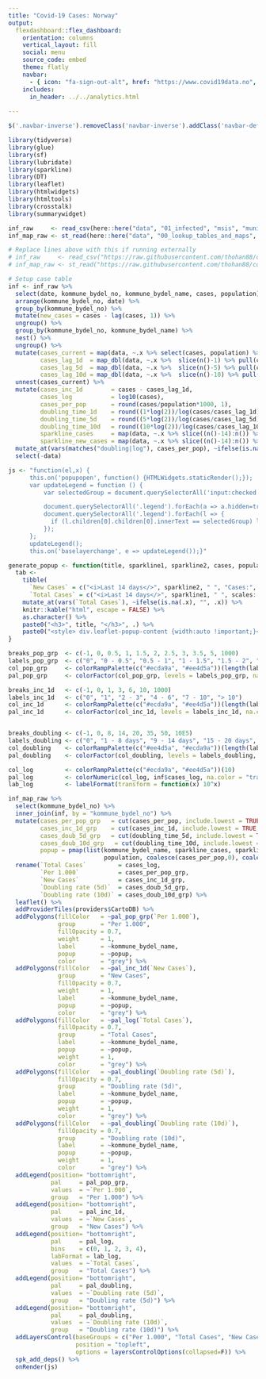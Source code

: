 ```yaml
---
title: "Covid-19 Cases: Norway"
output: 
  flexdashboard::flex_dashboard:
    orientation: columns
    vertical_layout: fill
    social: menu
    source_code: embed
    theme: flatly
    navbar:
      - { icon: "fa-sign-out-alt", href: "https://www.covid19data.no", align: left, title: "Back" }
    includes:
      in_header: ../../analytics.html
    
---
```


```js
$('.navbar-inverse').removeClass('navbar-inverse').addClass('navbar-default');
```

```r
library(tidyverse)
library(glue)
library(sf)
library(lubridate)
library(sparkline)
library(DT)
library(leaflet)
library(htmlwidgets)
library(htmltools)
library(crosstalk)
library(summarywidget)

inf_raw     <- read_csv(here::here("data", "01_infected", "msis", "municipality_and_district.csv"))
inf_map_raw <- st_read(here::here("data", "00_lookup_tables_and_maps", "02_maps", "msis.geojson"), quiet = TRUE)

# Replace lines above with this if running externally
# inf_raw     <- read_csv("https://raw.githubusercontent.com/thohan88/covid19-nor-data/master/data/01_infected/msis/municipality_and_district.csv")
# inf_map_raw <- st_read("https://raw.githubusercontent.com/thohan88/covid19-nor-data/master/data/00_lookup_tables_and_maps/02_maps/msis.geojson", quiet = TRUE)

# Setup case table
inf <- inf_raw %>% 
  select(date, kommune_bydel_no, kommune_bydel_name, cases, population) %>% 
  arrange(kommune_bydel_no, date) %>% 
  group_by(kommune_bydel_no) %>% 
  mutate(new_cases = cases - lag(cases, 1)) %>% 
  ungroup() %>% 
  group_by(kommune_bydel_no, kommune_bydel_name) %>% 
  nest() %>% 
  ungroup() %>%
  mutate(cases_current = map(data, ~.x %>% select(cases, population) %>% slice(n())),
         cases_lag_1d  = map_dbl(data, ~.x %>%  slice(n()-1) %>% pull(cases)),
         cases_lag_5d  = map_dbl(data, ~.x %>%  slice(n()-5) %>% pull(cases)),
         cases_lag_10d = map_dbl(data, ~.x %>%  slice(n()-10) %>% pull(cases))) %>% 
  unnest(cases_current) %>% 
  mutate(cases_inc_1d        = cases - cases_lag_1d,
         cases_log           = log10(cases),
         cases_per_pop       = round(cases/population*1000, 1),
         doubling_time_1d    = round((1*log(2))/log(cases/cases_lag_1d), 1),
         doubling_time_5d    = round((5*log(2))/log(cases/cases_lag_5d), 1),
         doubling_time_10d   = round((10*log(2))/log(cases/cases_lag_10d), 1),
         sparkline_cases     = map(data, ~.x %>% slice((n()-14):n()) %>% pull(cases) %>% spk_chr(type="line", width = 120, height = 60)),
         sparkline_new_cases = map(data, ~.x %>% slice((n()-14):n()) %>% pull(new_cases) %>% spk_chr(type="bar", width = 120, barWidth = 18, height = 60))) %>% 
  mutate_at(vars(matches("doubling|log"), cases_per_pop), ~ifelse(is.na(.x) | is.infinite(.x) | is.nan(.x) | .x <= 0, NA, .x)) %>% 
  select(-data)

js <- "function(el,x) {
      this.on('popupopen', function() {HTMLWidgets.staticRender();});
      var updateLegend = function () {
          var selectedGroup = document.querySelectorAll('input:checked')[0].nextSibling.innerText.substr(1);

          document.querySelectorAll('.legend').forEach(a => a.hidden=true);
          document.querySelectorAll('.legend').forEach(l => {
            if (l.children[0].children[0].innerText == selectedGroup) l.hidden=false;
          });
      };
      updateLegend();
      this.on('baselayerchange', e => updateLegend());}"

generate_popup <- function(title, sparkline1, sparkline2, cases, population, cases_per_pop, cases_inc_1d, doubling_time_5d, doubling_time_10d) {
  tab <- 
    tibble(
      `New Cases` = c("<i>Last 14 days</>", sparkline2, " ", "Cases:", "Population", "Cases Per 1.000:", "New Cases (24h)", "5-day doubling rate", "10-day doubling rate"),
      `Total Cases` = c("<i>Last 14 days</>", sparkline1, " ", scales::number(cases), scales::number(population), cases_per_pop, cases_inc_1d, doubling_time_5d, doubling_time_10d)) %>%
    mutate_at(vars(`Total Cases`), ~ifelse(is.na(.x), "", .x)) %>% 
    knitr::kable("html", escape = FALSE) %>% 
    as.character() %>% 
    paste0("<h3>", title, "</h3>", .) %>% 
    paste0("<style> div.leaflet-popup-content {width:auto !important;}</style>", .) 
}

breaks_pop_grp  <- c(-1, 0, 0.5, 1, 1.5, 2, 2.5, 3, 3.5, 5, 1000)
labels_pop_grp  <- c("0", "0 - 0.5", "0.5 - 1", "1 - 1.5", "1.5 - 2", "2 - 2.5", "2.5 - 3", "3 - 3.5", "3.5 - 5", ">5")
col_pop_grp     <- colorRampPalette(c("#ecda9a", "#ee4d5a"))(length(labels_pop_grp))
pal_pop_grp     <- colorFactor(col_pop_grp, levels = labels_pop_grp, na.color = "transparent")

breaks_inc_1d   <- c(-1, 0, 1, 3, 6, 10, 1000)
labels_inc_1d   <- c("0", "1", "2 - 3", "4 - 6", "7 - 10", "> 10")
col_inc_1d      <- colorRampPalette(c("#ecda9a", "#ee4d5a"))(length(labels_inc_1d))
pal_inc_1d      <- colorFactor(col_inc_1d, levels = labels_inc_1d, na.color = "transparent")


breaks_doubling <- c(-1, 0, 8, 14, 20, 35, 50, 10E5)
labels_doubling <- c("0", "1 - 8 days", "9 - 14 days", "15 - 20 days", "21 - 35 days", "36 - 50 days", "> 50 days")
col_doubling    <- colorRampPalette(c("#ee4d5a", "#ecda9a"))(length(labels_doubling))
pal_doubling    <- colorFactor(col_doubling, levels = labels_doubling, na.color = "transparent")

col_log         <- colorRampPalette(c("#ecda9a", "#ee4d5a"))(10)
pal_log         <- colorNumeric(col_log, inf$cases_log, na.color = "transparent")
lab_log         <- labelFormat(transform = function(x) 10^x)

inf_map_raw %>% 
  select(kommune_bydel_no) %>%
  inner_join(inf, by = "kommune_bydel_no") %>%
  mutate(cases_per_pop_grp   = cut(cases_per_pop, include.lowest = TRUE, breaks = breaks_pop_grp, labels = labels_pop_grp),
         cases_inc_1d_grp    = cut(cases_inc_1d, include.lowest = TRUE, breaks = breaks_inc_1d, labels = labels_inc_1d) %>% na_if(0),
         cases_doub_5d_grp   = cut(doubling_time_5d, include.lowest = TRUE, breaks = breaks_doubling, labels = labels_doubling) %>% na_if(0),
         cases_doub_10d_grp   = cut(doubling_time_10d, include.lowest = TRUE, breaks = breaks_doubling, labels = labels_doubling) %>% na_if(0),
         popup = pmap(list(kommune_bydel_name, sparkline_cases, sparkline_new_cases, cases,
                           population, coalesce(cases_per_pop,0), coalesce(cases_inc_1d,0), doubling_time_5d, doubling_time_10d), generate_popup)) %>%
  rename(`Total Cases`         = cases_log,
         `Per 1.000`           = cases_per_pop_grp,
         `New Cases`           = cases_inc_1d_grp,
         `Doubling rate (5d)`  = cases_doub_5d_grp,
         `Doubling rate (10d)` = cases_doub_10d_grp) %>% 
  leaflet() %>%
  addProviderTiles(providers$CartoDB) %>%
  addPolygons(fillColor   = ~pal_pop_grp(`Per 1.000`),
              group       = "Per 1.000",
              fillOpacity = 0.7,
              weight      = 1,
              label       = ~kommune_bydel_name,
              popup       = ~popup,
              color       = "grey") %>%
  addPolygons(fillColor   = ~pal_inc_1d(`New Cases`),
              group       = "New Cases",
              fillOpacity = 0.7,
              weight      = 1,
              label       = ~kommune_bydel_name,
              popup       = ~popup,
              color       = "grey") %>%
  addPolygons(fillColor   = ~pal_log(`Total Cases`),
              fillOpacity = 0.7,
              group       = "Total Cases",
              label       = ~kommune_bydel_name,
              popup       = ~popup,
              weight      = 1,
              color       = "grey") %>%
  addPolygons(fillColor   = ~pal_doubling(`Doubling rate (5d)`),
              fillOpacity = 0.7,
              group       = "Doubling rate (5d)",
              label       = ~kommune_bydel_name,
              popup       = ~popup,
              weight      = 1,
              color       = "grey") %>% 
  addPolygons(fillColor   = ~pal_doubling(`Doubling rate (10d)`),
              fillOpacity = 0.7,
              group       = "Doubling rate (10d)",
              label       = ~kommune_bydel_name,
              popup       = ~popup,
              weight      = 1,
              color       = "grey") %>% 
  addLegend(position= "bottomright",
            pal     = pal_pop_grp,
            values  = ~`Per 1.000`,
            group   = "Per 1.000") %>%
  addLegend(position= "bottomright",
            pal     = pal_inc_1d,
            values  = ~`New Cases`,
            group   = "New Cases") %>% 
  addLegend(position= "bottomright",
            pal     = pal_log,
            bins    = c(0, 1, 2, 3, 4),
            labFormat = lab_log,
            values  = ~`Total Cases`,
            group   = "Total Cases") %>%
  addLegend(position= "bottomright",
            pal     = pal_doubling,
            values  = ~`Doubling rate (5d)`,
            group   = "Doubling rate (5d)") %>% 
  addLegend(position= "bottomright",
            pal     = pal_doubling,
            values  = ~`Doubling rate (10d)`,
            group   = "Doubling rate (10d)") %>% 
  addLayersControl(baseGroups = c("Per 1.000", "Total Cases", "New Cases", "Doubling rate (5d)", "Doubling rate (10d)"), 
                   position = "topleft",
                   options = layersControlOptions(collapsed=F)) %>% 
  spk_add_deps() %>% 
  onRender(js)
```

